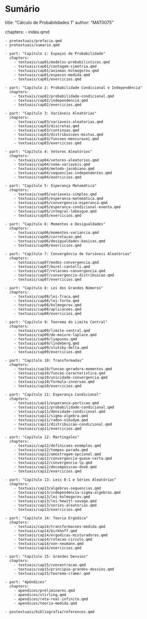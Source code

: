 # Sumário {.title-page}


  title: "Cálculo de Probabilidades 1"
  author: "MAT0075"

  chapters:
    - index.qmd
    
    - pretextuais/prefacio.qmd
    - pretextuais/sumario.qmd

    - part: "Capítulo 1: Espaços de Probabilidade"
      chapters:
        - textuais/cap01/modelos-probabilisticos.qmd
        - textuais/cap01/contagem-simetria.qmd
        - textuais/cap01/axiomas-kolmogorov.qmd
        - textuais/cap01/espacos-medida.qmd
        - textuais/cap01/exercicios.qmd

    - part: "Capítulo 2: Probabilidade Condicional e Independência"
      chapters:
        - textuais/cap02/probabilidade-condicional.qmd
        - textuais/cap02/independencia.qmd
        - textuais/cap02/exercicios.qmd

    - part: "Capítulo 3: Variáveis Aleatórias"
      chapters:
        - textuais/cap03/variaveis-aleatorias.qmd
        - textuais/cap03/discretas.qmd
        - textuais/cap03/continuas.qmd
        - textuais/cap03/distribuicoes-mistas.qmd
        - textuais/cap03/funcoes-mensuravei.qmd
        - textuais/cap03/exercicios.qmd

    - part: "Capítulo 4: Vetores Aleatórios"
      chapters:
        - textuais/cap04/vetores-aleatorios.qmd
        - textuais/cap04/soma-variaveis.qmd
        - textuais/cap04/metodo-jacobiano.qmd
        - textuais/cap04/sequencias-independentes.qmd
        - textuais/cap04/exercicios.qmd

    - part: "Capítulo 5: Esperança Matemática"
      chapters:
        - textuais/cap05/variaveis-simples.qmd
        - textuais/cap05/esperanca-matematica.qmd
        - textuais/cap05/convergencia-esperanca.qmd
        - textuais/cap05/esperanca-condicional-evento.qmd
        - textuais/cap05/integral-lebesgue.qmd
        - textuais/cap05/exercicios.qmd

    - part: "Capítulo 6: Momentos e Desigualdades"
      chapters:
        - textuais/cap06/momentos-variancia.qmd
        - textuais/cap06/correlacao.qmd
        - textuais/cap06/desigualdades-basicas.qmd
        - textuais/cap06/exercicios.qmd

    - part: "Capítulo 7: Convergência de Variáveis Aleatórias"
      chapters:
        - textuais/cap07/modos-convergencia.qmd
        - textuais/cap07/borel-cantelli.qmd
        - textuais/cap07/relacoes-convergencia.qmd
        - textuais/cap07/convergencia-distribuicao.qmd
        - textuais/cap07/exercicios.qmd

    - part: "Capítulo 8: Lei dos Grandes Números"
      chapters:
        - textuais/cap08/lei-fraca.qmd
        - textuais/cap08/lei-forte.qmd
        - textuais/cap08/kolmogorov.qmd
        - textuais/cap08/aplicacoes.qmd
        - textuais/cap08/exercicios.qmd

    - part: "Capítulo 9: Teorema do Limite Central"
      chapters:
        - textuais/cap09/limite-central.qmd
        - textuais/cap09/de-moivre-laplace.qmd
        - textuais/cap09/lyapunov.qmd
        - textuais/cap09/lindeberg.qmd
        - textuais/cap09/slutsky-delta.qmd
        - textuais/cap09/exercicios.qmd

    - part: "Capítulo 10: Transformadas"
      chapters:
        - textuais/cap10/funcao-geradora-momentos.qmd
        - textuais/cap10/funcao-caracteristica.qmd
        - textuais/cap10/unicidade-convergencia.qmd
        - textuais/cap10/formula-inversao.qmd
        - textuais/cap10/exercicios.qmd

    - part: "Capítulo 11: Esperança Condicional"
      chapters:
        - textuais/cap11/esperanca-particao.qmd
        - textuais/cap11/probabilidade-condicional.qmd
        - textuais/cap11/densidade-condicional.qmd
        - textuais/cap11/sigma-algebra.qmd
        - textuais/cap11/radon-nikodym.qmd
        - textuais/cap11/distribuicao-condicional.qmd
        - textuais/cap11/exercicios.qmd

    - part: "Capítulo 12: Martingales"
      chapters:
        - textuais/cap12/definicoes-exemplos.qmd
        - textuais/cap12/tempos-parada.qmd
        - textuais/cap12/amostragem-opcional.qmd
        - textuais/cap12/convergencia-quase-certa.qmd
        - textuais/cap12/convergencia-lp.qmd
        - textuais/cap12/decomposicao-doob.qmd
        - textuais/cap12/exercicios.qmd

    - part: "Capítulo 13: Leis 0-1 e Séries Aleatórias"
      chapters:
        - textuais/cap13/algebras-sequencias.qmd
        - textuais/cap13/independencia-sigma-algebras.qmd
        - textuais/cap13/lei-kolmogorov.qmd
        - textuais/cap13/lei-hewitt-savage.qmd
        - textuais/cap13/series-aleatorias.qmd
        - textuais/cap13/exercicios.qmd

    - part: "Capítulo 14: Teoria Ergódica"
      chapters:
        - textuais/cap14/transformacoes-medida.qmd
        - textuais/cap14/birkhoff.qmd
        - textuais/cap14/ergodicas-misturadoras.qmd
        - textuais/cap14/rotacao-circulo.qmd
        - textuais/cap14/von-neumann.qmd
        - textuais/cap14/exercicios.qmd

    - part: "Capítulo 15: Grandes Desvios"
      chapters:
        - textuais/cap15/concentracao.qmd
        - textuais/cap15/principio-grandes-desvios.qmd
        - textuais/cap15/teorema-cramer.qmd

    - part: "Apêndices"
      chapters:
        - apendices/preliminares.qmd
        - apendices/stirling.qmd
        - apendices/reta-real-infinito.qmd
        - apendices/teoria-medida.qmd

    - postextuais/bibliografia/references.qmd